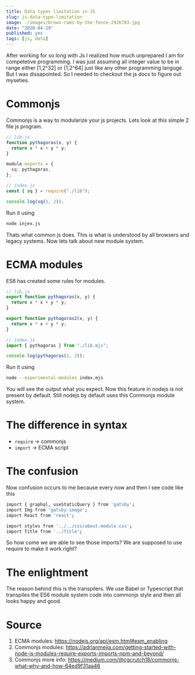 ```yaml
---
title: Data types limitation in JS
slug: js-data-type-limitation
image: ./images/brown-rams-by-the-fence-2926783.jpg
date: "2020-04-29"
published: yes
tags: [js, data]
---
```



After working for so long with Js I realized how much unprepared I am for competetive programming. I was just assuming all integer value to be in range either [1,2^32] or [1,2^64] just like any other programming languge. But I was dissapointed. So I needed to checkout the js docs to figure out myseties.

# Commonjs

Commonjs is a way to modularize your js projects. Lets look at this simple 2 file js program.

<CodeDivWrapper>

<Highlight>

```js
// lib.js
function pythagoras(x, y) {
  return x * x + y * y;
}

module.exports = {
  sq: pythagoras,
};
```

</Highlight>

</CodeDivWrapper>

<CodeDivWrapper>

<Highlight>

```js
// index.js
const { sq } = require("./lib");

console.log(sq(1, 2));
```

</Highlight>

</CodeDivWrapper>

Run it using

<CodeDivWrapper>

<Highlight>

```bash
node injex.js
```

</Highlight>

</CodeDivWrapper>

Thats what common js does. This is what is understood by all browsers and legacy systems. Now lets talk about new module system.

# ECMA modules

ES6 has created some rules for modules.

<CodeDivWrapper>

<Highlight>

```js
// lib.js
export function pythagoras(x, y) {
  return x * x + y * y;
}

export function pythagoras2(x, y) {
  return x * x + y * y;
}
```

</Highlight>

</CodeDivWrapper>

<CodeDivWrapper>

<Highlight>

```js
// index.js
import { pythagoras } from "./lib.mjs";

console.log(pythagoras(1, 2));
```

</Highlight>

</CodeDivWrapper>

Run it using

<CodeDivWrapper>

<Highlight>

```bash
node --experimental-modules index.mjs
```

</Highlight>

</CodeDivWrapper>

You will see the output what you expect. Now this feature in nodejs is not present by default. Still nodejs by default uses this Commonjs module system.

# The difference in syntax

- `require` -> commonjs
- `import` -> ECMA script

# The confusion

Now confusion occurs to me because every now and then I see code like this

<CodeDivWrapper>

<Highlight>

```bash
import { graphql, useStaticQuery } from 'gatsby';
import Img from 'gatsby-image';
import React from 'react';

import styles from '../../css/about.module.css';
import Title from '../Title';
```

</Highlight>

</CodeDivWrapper>

So how come we are able to see those imports? We are supposed to use require to make it work right?

# The enlightment

The reason behind this is the transpilers. We use Babel or Typescript that transpiles the ES6 module system code into commonjs style and then all looks happy and good.

# Source

1. ECMA modules: https://nodejs.org/api/esm.html#esm_enabling
2. Commonjs modules: https://adrianmejia.com/getting-started-with-node-js-modules-require-exports-imports-npm-and-beyond/
3. Commonjs more info: https://medium.com/@cgcrutch18/commonjs-what-why-and-how-64ed9f31aa46
